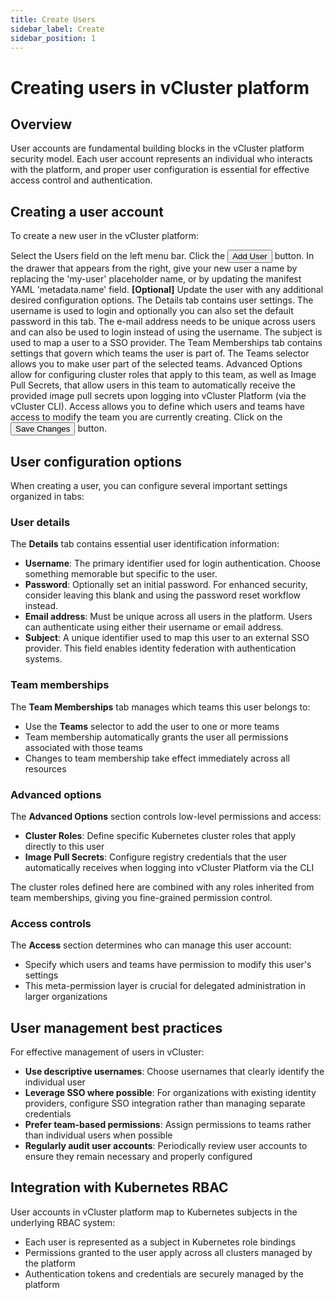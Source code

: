 ```yaml
---
title: Create Users
sidebar_label: Create
sidebar_position: 1
---
```



# Creating users in vCluster platform

## Overview

User accounts are fundamental building blocks in the vCluster platform security model. Each user account represents an individual who interacts with the platform, and proper user configuration is essential for effective access control and authentication.

## Creating a user account

To create a new user in the vCluster platform:

<Flow id="create-user">
  <Step>
    Select the <NavStep>Users</NavStep> field on the left menu bar.
  </Step>
  <Step>
    Click the <Button>Add User</Button> button.
  </Step>
  <Step>
    In the drawer that appears from the right, give your new user a name by
    replacing the 'my-user' placeholder name, or by updating the manifest YAML
    'metadata.name' field.
  </Step>
  <Step>
    <b>[Optional]</b> Update the user with any additional desired configuration
    options.
    <Flow id="create-user-optional-ui">
      <Step>
        The <Label>Details</Label> tab contains user settings. The username is
        used to login and optionally you can also set the default password in
        this tab. The e-mail address needs to be unique across users and can
        also be used to login instead of using the username. The subject is used
        to map a user to a SSO provider.
      </Step>
      <Step>
        The <Label>Team Memberships</Label> tab contains settings that govern
        which teams the user is part of. The <Label>Teams</Label> selector
        allows you to make user part of the selected teams.
      </Step>
      <Step>
        <Label>Advanced Options</Label> allow for configuring cluster roles that
        apply to this team, as well as Image Pull Secrets, that allow users in
        this team to automatically receive the provided image pull secrets upon
        logging into vCluster Platform (via the vCluster CLI).
      </Step>
      <Step>
        <Label>Access</Label> allows you to define which users and teams have
        access to modify the team you are currently creating.
      </Step>
    </Flow>
  </Step>
  <Step>
    Click on the <Button>Save Changes</Button> button.
  </Step>
</Flow>

## User configuration options

When creating a user, you can configure several important settings organized in tabs:

### User details

The **Details** tab contains essential user identification information:

- **Username**: The primary identifier used for login authentication. Choose something memorable but specific to the user.
- **Password**: Optionally set an initial password. For enhanced security, consider leaving this blank and using the password reset workflow instead.
- **Email address**: Must be unique across all users in the platform. Users can authenticate using either their username or email address.
- **Subject**: A unique identifier used to map this user to an external SSO provider. This field enables identity federation with authentication systems.

### Team memberships

The **Team Memberships** tab manages which teams this user belongs to:

- Use the **Teams** selector to add the user to one or more teams
- Team membership automatically grants the user all permissions associated with those teams
- Changes to team membership take effect immediately across all resources

### Advanced options

The **Advanced Options** section controls low-level permissions and access:

- **Cluster Roles**: Define specific Kubernetes cluster roles that apply directly to this user
- **Image Pull Secrets**: Configure registry credentials that the user automatically receives when logging into vCluster Platform via the CLI

The cluster roles defined here are combined with any roles inherited from team memberships, giving you fine-grained permission control.

### Access controls

The **Access** section determines who can manage this user account:

- Specify which users and teams have permission to modify this user's settings
- This meta-permission layer is crucial for delegated administration in larger organizations

## User management best practices

For effective management of users in vCluster:

- **Use descriptive usernames**: Choose usernames that clearly identify the individual user
- **Leverage SSO where possible**: For organizations with existing identity providers, configure SSO integration rather than managing separate credentials
- **Prefer team-based permissions**: Assign permissions to teams rather than individual users when possible
- **Regularly audit user accounts**: Periodically review user accounts to ensure they remain necessary and properly configured

## Integration with Kubernetes RBAC

User accounts in vCluster platform map to Kubernetes subjects in the underlying RBAC system:

- Each user is represented as a subject in Kubernetes role bindings
- Permissions granted to the user apply across all clusters managed by the platform
- Authentication tokens and credentials are securely managed by the platform
